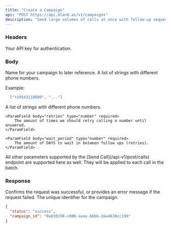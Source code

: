 ```yaml
---
title: "Create a Campaign"
api: "POST https://api.bland.ai/v1/campaigns"
description: "Send large volumes of calls at once with follow-up sequences."
---
```



### Headers

<ParamField header="authorization" type="string" required>
  Your API key for authentication.
</ParamField>


### Body

<ParamField body="name" type="string" required>
  Name for your campaign to later reference.
</ParamField>


<ParamField body="numbers" type="array" required>
  A list of strings with different phone numbers.

  Example: 
  ```json
    ["+19543110000", "..."]
  ```
</ParamField>


<ParamField body="sequence" type="object" required>
    A list of strings with different phone numbers.
    
    <ParamField body="retries" type="number" required>
        The amount of times we should retry calling a number until answered.
    </ParamField>

    <ParamField body="wait_period" type="number" required>
        The amount of DAYS to wait in between follow ups (retries).
    </ParamField>
</ParamField>


<ParamField body="*">
    All other parameters supported by the [Send Call](/api-v1/post/calls) endpoint are supported here as well. They will be applied to each call in the batch.
</ParamField>

### Response

<ResponseField name="status" type="string">
  Confirms the request was successful, or provides an error message if the request failed.
</ResponseField>

<ResponseField name="campaign_id" type="string">
  The unique identifier for the campaign.
</ResponseField>

<ResponseExample>

```json Response
{
  "status": "success",
  "campaign_id": "0a810190-c000-aaaa-bbbb-16a4630cc190"
}
```

</ResponseExample>
